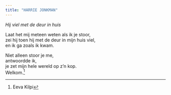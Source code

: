 ```yaml
---
title: "HARRIE JONKMAN"
---
```





*Hij viel met de deur in huis*  


Laat het mij meteen weten als ik je stoor,   
zei hij toen hij met de deur in mijn huis viel,   
en ik ga zoals ik kwam.   

Niet alleen stoor je me,   
antwoordde ik,   
je zet mijn hele wereld op z'n kop.   
Welkom.^[Eeva Kilpi]
